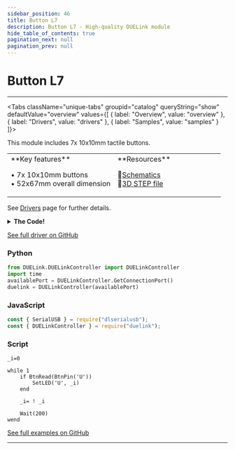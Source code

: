 ```yaml
---
sidebar_position: 46
title: Button L7
description: Button L7 - High-quality DUELink module
hide_table_of_contents: true
pagination_next: null
pagination_prev: null
---
```



# Button L7

<ImageSection 
  product="hibuttonl7-b"
  tagline="7x 10x10mm Tactile Buttons"
/>

---

<Tabs className="unique-tabs" groupid="catalog" queryString="show" defaultValue="overview"
  values={[
    {
        label: "Overview",
        value: "overview"
    },
    {
        label: "Drivers",
        value: "drivers"
    },
    {
        label: "Samples",
        value: "samples"
    }
]}>

<TabItem value="overview">

This module includes 7x 10x10mm tactile buttons.

<table><td width='50%'>
**Key features**

• 7x 10x10mm buttons<br/>
• 52x67mm overall dimension<br/>

</td><td width='50%'>
**Resources**
 
📄<a href="/sch/gdl-hibuttonl7-b.pdf" download>Schematics</a><br/>
🔩<a href="/3d/gdl-hibuttonl7-b.step" download>3D STEP file</a><br/>
</td></table>

</TabItem>

<TabItem value="drivers">

See [Drivers](/docs/engine/drivers) page for further details.

<details>
<summary><strong>The Code!</strong></summary>

**Button L7 Driver**

```batch
##### Button L7 Driver #####

fn DVer()
  return 1.0
fend

fn Init() 
    # All LEDs off
    DWrite(9, 0) # Led up
    DWrite(8, 0) # Led down
    DWrite(17, 0) # Led left
    DWrite(12, 0) # Led right
    DWrite(13, 0) # Led back
    DWrite(14, 0) # Led forward

    # initialize buttons
    BtnEn(BtnPin('U'), 0) # Btn Up
    BtnEn(BtnPin('D'), 0) # Btn Down
    BtnEn(BtnPin('L'), 0) # Btn Left
    BtnEn(BtnPin('R'), 0) # Btn Right
    BtnEn(BtnPin('B'), 0) # Btn Back
    BtnEn(BtnPin('F'), 0) # Btn Forward
    BtnEn(BtnPin('E'), 0) # Btn Enter
fend

fn BtnPin(a)
    if a = 'U'
        return 1
    end
    if a = 'D'
        return 2
    end
    if a = 'L'
        return 3
    end
    if a = 'R'
        return 4
    end
    if a = 'B'
        return 5
    end
    if a = 'F'
        return 6
    end
    if a = 'E'
        return 7
    end
    while 1
        PrintLn("ERROR!!")
        Wait(200)
    wend
fend

fn SetLed(a, v)
    if a = 'U'
        DWrite(9,v)
        return
    end
    if a = 'D'
        DWrite(8,v)
        return
    end
    if a = 'L'
        DWrite(17,v)
        return
    end
    if a = 'R'
        DWrite(12,v)
        return
    end
    if a = 'B'
        DWrite(13,v)
        return
    end
    if a = 'F'
        DWrite(14,v)
        return
    end
    while 1
        PrintLn("ERROR!!")
        Wait(200)
    wend

fend

Init()

####################
```

</details>

[See full driver on GitHub](https://github.com/ghi-electronics/duelink-website/tree/main/static/code/drivers)

</TabItem>

<TabItem value="samples">

### Python

```python
from DUELink.DUELinkController import DUELinkController
import time
availablePort = DUELinkController.GetConnectionPort()
duelink = DUELinkController(availablePort)
```

### JavaScript

```javascript
const { SerialUSB } = require("dlserialusb");
const { DUELinkController } = require("duelink");
```

### Script

```batch
_i=0

while 1    
    if BtnRead(BtnPin('U'))
        SetLED('U', _i)
    end
    
    _i= ! _i

    Wait(200)
wend

```

[See full examples on GitHub](https://github.com/ghi-electronics/duelink-website/tree/main/static/code/samples)

</TabItem>

</Tabs>

---

<OrderSection
    product="DUELink Button L7"
    partnumber="GDL-HIBUTTONL7-B"
    price="$0.00"
/>
